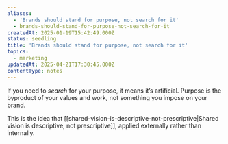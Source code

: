 ```yaml
---
aliases:
  - 'Brands should stand for purpose, not search for it'
  - brands-should-stand-for-purpose-not-search-for-it
createdAt: 2025-01-19T15:42:49.000Z
status: seedling
title: 'Brands should stand for purpose, not search for it'
topics:
  - marketing
updatedAt: 2025-04-21T17:30:45.000Z
contentType: notes
---
```

If you need to _search_ for your purpose, it means it’s artificial. Purpose is the byproduct of your values and work, not something you impose on your brand.

This is the idea that [[shared-vision-is-descriptive-not-prescriptive|Shared vision is descriptive, not prescriptive]], applied externally rather than internally.

